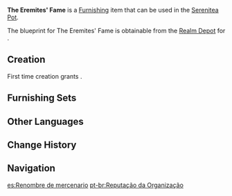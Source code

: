 {{Furnishing Infobox
|id             = 373361
|image          = Item The Eremites' Fame.png
|category       = Landscape
|subcategory    = Ornament
|quality        = 3
|adeptal_energy = 60
|load           = 35
|reduced_load   = 24
|description    = The [[Eremites]]' flag flies proudly. It is woven from thick, red satin, and the golden-stitched crest is made with great care and precision. It is said that scattered Eremite mercenaries won't give up their will to fight as long as they can still see this flag. In fact, even snapping the flag wouldn't cause the mercenaries to give up their fight... The warriors will only flee in such a situation if they have encountered an extremely powerful enemy.
|mention        = 
|blueprint      = Realm Depot
|source1        = 
}}
'''The Eremites' Fame''' is a [[Furnishing]] item that can be used in the [[Serenitea Pot]].

The blueprint for The Eremites' Fame is obtainable from the [[Realm Depot]] for {{Item|Realm Currency|24|x=160}}.

==Creation==
First time creation grants {{Item|Trust|24|x=60}}.
{{Recipe
|type = Creation
|time = 14h
|Iron Chunk = 8
|Fabric = 4
|sort = Iron Chunk;Fabric
}}

==Furnishing Sets==
{{Craft Usage}}

==Other Languages==
{{Other Languages
|default_hidden = 1
|en      = The Eremites' Fame
|zhs     = 「旅团的盛名」
|zhs_rm  = "Lǚtuán de Shèngmíng"
|zht     = 「旅團的盛名」
|zht_rm  = "Lǚtuán de Shèngmíng"
|ja      = 「旅団の名誉」
|ja_rm   = "Ryodan no Meiyo"
|ko      = 「여단의 명성」
|ko_rm   = "Yeodan-ui Myeongseong"
|es      = Renombre de mercenario
|fr      = Renommée des Érémites
|ru      = Слава Пустынников
|th      = "ชื่อเสียงอันเกรียงไกรของกลุ่มคณะ"
|th_rm   = 
|vi      = Thanh Danh Lữ Đoàn
|de      = „Ruhm der Brigaden“
|id      = Nama Besar Eremite
|pt      = Reputação da Organização
|tr      = Münzevilerin Namı
|it      = Fama degli Eremiti
}}

==Change History==
{{Change History|3.2}}

==Navigation==
{{Furnishing Navbox|exterior}}

[[es:Renombre de mercenario]]
[[pt-br:Reputação da Organização]]